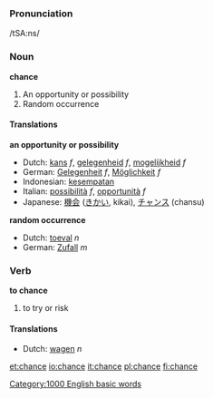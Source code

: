 === Pronunciation ===
/tSA:ns/
=== Noun ===
'''chance'''

#An opportunity or possibility
#Random occurrence

==== Translations ====
'''an opportunity or possibility'''
{{top}}
*Dutch: [[kans]] ''f'', [[gelegenheid]] ''f'', [[mogelijkheid]] ''f''
*German: [[Gelegenheit]] ''f'', [[Möglichkeit]] ''f''
*Indonesian: [[sempat|kesempatan]]
*Italian: [[possibilità]] ''f'', [[opportunità]] ''f''
*Japanese: [[機会]] ([[きかい]], kikai), [[チャンス]] (chansu)
{{mid}}
{{bottom}}

'''random occurrence'''
{{top}}
*Dutch: [[toeval]] ''n''
*German: [[Zufall]] ''m''
{{mid}}
{{bottom}}

===Verb===
'''to chance'''

#to try or risk

==== Translations ====
{{top}}
*Dutch: [[wagen]] ''n''
{{mid}}
{{bottom}}

[[Category:1000 English basic words]]

[[et:chance]]
[[io:chance]]
[[it:chance]]
[[pl:chance]]
[[fi:chance]]